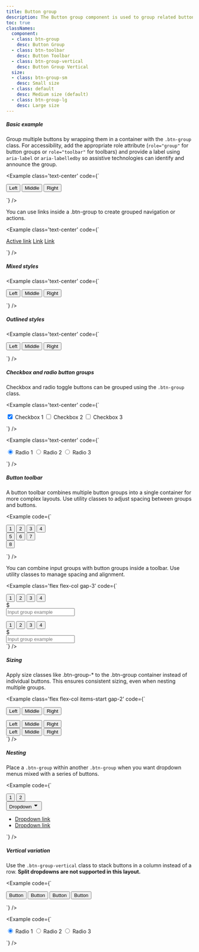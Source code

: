 ```yaml
---
title: Button group
description: The Button group component is used to group related buttons together, making actions easier to organize and access.
toc: true
classNames:
  component:
  - class: btn-group
    desc: Button Group
  - class: btn-toolbar
    desc: Button Toolbar
  - class: btn-group-vertical
    desc: Button Group Vertical
  size:
  - class: btn-group-sm
    desc: Small size
  - class: default
    desc: Medium size (default)
  - class: btn-group-lg
    desc: Large size
---
```


##### Basic example

Group multiple buttons by wrapping them in a container with the `.btn-group` class. For accessibility, add the appropriate role attribute (`role="group"` for button groups or `role="toolbar"` for toolbars) and provide a label using `aria-label` or `aria-labelledby` so assistive technologies can identify and announce the group.

<Example class='text-center' code={`<div class="btn-group" role="group" aria-label="Basic example">
    <button type="button" class="btn btn-primary">Left</button>
    <button type="button" class="btn btn-primary">Middle</button>
    <button type="button" class="btn btn-primary">Right</button>
  </div>`} />

You can use links inside a .btn-group to create grouped navigation or actions.

<Example class='text-center' code={`<div class="btn-group">
    <a href="#" class="btn btn-primary active" aria-current="page">Active link</a>
    <a href="#" class="btn btn-primary">Link</a>
    <a href="#" class="btn btn-primary">Link</a>
  </div>`} />

##### Mixed styles

<Example class='text-center' code={`<div class="btn-group" role="group" aria-label="Basic mixed styles example">
    <button type="button" class="btn btn-info">Left</button>
    <button type="button" class="btn btn-warning">Middle</button>
    <button type="button" class="btn btn-success">Right</button>
  </div>`} />

##### Outlined styles

<Example class='text-center' code={`<div class="btn-group" role="group" aria-label="Basic outlined example">
    <button type="button" class="btn btn-outline-primary">Left</button>
    <button type="button" class="btn btn-outline-primary">Middle</button>
    <button type="button" class="btn btn-outline-primary">Right</button>
  </div>`} />

##### Checkbox and radio button groups

Checkbox and radio toggle buttons can be grouped using the `.btn-group` class.

<Example class='text-center' code={`<div class="btn-group" role="group" aria-label="Basic checkbox toggle button group">
    <input type="checkbox" class="btn-check" id="btncheck1" autocomplete="off" checked/>
    <label class="btn btn-outline-primary" for="btncheck1">Checkbox 1</label>
    <input type="checkbox" class="btn-check" id="btncheck2" autocomplete="off"/>
    <label class="btn btn-outline-primary" for="btncheck2">Checkbox 2</label>
    <input type="checkbox" class="btn-check" id="btncheck3" autocomplete="off"/>
    <label class="btn btn-outline-primary" for="btncheck3">Checkbox 3</label>
  </div>`} />

<Example class='text-center' code={`<div class="btn-group" role="group" aria-label="Basic radio toggle button group">
    <input type="radio" class="btn-check" name="btnradio" id="btnradio1" autocomplete="off" checked/>
    <label class="btn btn-outline-primary" for="btnradio1">Radio 1</label>
    <input type="radio" class="btn-check" name="btnradio" id="btnradio2" autocomplete="off"/>
    <label class="btn btn-outline-primary" for="btnradio2">Radio 2</label>
    <input type="radio" class="btn-check" name="btnradio" id="btnradio3" autocomplete="off"/>
    <label class="btn btn-outline-primary" for="btnradio3">Radio 3</label>
  </div>`} />

##### Button toolbar

A button toolbar combines multiple button groups into a single container for more complex layouts. Use utility classes to adjust spacing between groups and buttons.

<Example code={`<div class="btn-toolbar" role="toolbar" aria-label="Toolbar with button groups">
    <div class="btn-group me-2" role="group" aria-label="First group">
      <button type="button" class="btn btn-primary">1</button>
      <button type="button" class="btn btn-primary">2</button>
      <button type="button" class="btn btn-primary">3</button>
      <button type="button" class="btn btn-primary">4</button>
    </div>
    <div class="btn-group me-2" role="group" aria-label="Second group">
      <button type="button" class="btn btn-secondary">5</button>
      <button type="button" class="btn btn-secondary">6</button>
      <button type="button" class="btn btn-secondary">7</button>
    </div>
    <div class="btn-group" role="group" aria-label="Third group">
      <button type="button" class="btn btn-info">8</button>
    </div>
  </div>`} />

You can combine input groups with button groups inside a toolbar. Use utility classes to manage spacing and alignment.

<Example class='flex flex-col gap-3' code={`<div class="btn-toolbar" role="toolbar" aria-label="Toolbar with button groups">
    <div class="btn-group me-2" role="group" aria-label="First group">
      <button type="button" class="btn btn-outline-neutral">1</button>
      <button type="button" class="btn btn-outline-neutral">2</button>
      <button type="button" class="btn btn-outline-neutral">3</button>
      <button type="button" class="btn btn-outline-neutral">4</button>
    </div>
    <div class="input-group">
      <div class="input-group-text" id="btnGroupAddon">$</div>
      <input type="text" class="form-control" placeholder="Input group example" aria-label="Input group example" aria-describedby="btnGroupAddon"/>
    </div>
  </div>

  <div class="btn-toolbar justify-between" role="toolbar" aria-label="Toolbar with button groups">
    <div class="btn-group" role="group" aria-label="First group">
      <button type="button" class="btn btn-outline-neutral">1</button>
      <button type="button" class="btn btn-outline-neutral">2</button>
      <button type="button" class="btn btn-outline-neutral">3</button>
      <button type="button" class="btn btn-outline-neutral">4</button>
    </div>
    <div class="input-group">
      <div class="input-group-text" id="btnGroupAddon2">$</div>
      <input type="text" class="form-control" placeholder="Input group example" aria-label="Input group example" aria-describedby="btnGroupAddon2"/>
    </div>
  </div>`} />

##### Sizing

Apply size classes like .btn-group-\* to the .btn-group container instead of individual buttons. This ensures consistent sizing, even when nesting multiple groups.

<Example class='flex flex-col items-start gap-2' code={`<div class="btn-group btn-group-lg" role="group" aria-label="Large button group">
    <button type="button" class="btn btn-outline-primary">Left</button>
    <button type="button" class="btn btn-outline-primary">Middle</button>
    <button type="button" class="btn btn-outline-primary">Right</button>
  </div>

  <div class="btn-group" role="group" aria-label="Default button group">
    <button type="button" class="btn btn-outline-primary">Left</button>
    <button type="button" class="btn btn-outline-primary">Middle</button>
    <button type="button" class="btn btn-outline-primary">Right</button>
  </div>

  <div class="btn-group btn-group-sm" role="group" aria-label="Small button group">
    <button type="button" class="btn btn-outline-primary">Left</button>
    <button type="button" class="btn btn-outline-primary">Middle</button>
    <button type="button" class="btn btn-outline-primary">Right</button>
  </div>`} />

##### Nesting

Place a `.btn-group` within another `.btn-group` when you want dropdown menus mixed with a series of buttons.

<Example code={`<div class="btn-group" role="group" aria-label="Button group with nested dropdown">
    <button type="button" class="btn btn-primary">1</button>
    <button type="button" class="btn btn-primary">2</button>
    <div class="btn-group" role="group">
      <button type="button" class="btn btn-primary" data-bs-toggle="dropdown" aria-expanded="false">
        Dropdown
        <svg xmlns="http://www.w3.org/2000/svg" width="16" height="16" viewBox="0 0 24 24"><path fill="currentColor" fill-rule="evenodd" d="M7 9a1 1 0 0 0-.707 1.707l5 5a1 1 0 0 0 1.414 0l5-5A1 1 0 0 0 17 9z" clip-rule="evenodd"/></svg>
      </button>
      <ul class="dropdown-menu">
        <li><a class="dropdown-item" href="#">Dropdown link</a></li>
        <li><a class="dropdown-item" href="#">Dropdown link</a></li>
      </ul>
    </div>
  </div>`} />

##### Vertical variation

Use the `.btn-group-vertical` class to stack buttons in a column instead of a row. **Split dropdowns are not supported in this layout.**

<Example code={`<div class="btn-group-vertical" role="group" aria-label="Vertical button group">
    <button type="button" class="btn btn-primary">Button</button>
    <button type="button" class="btn btn-primary">Button</button>
    <button type="button" class="btn btn-primary">Button</button>
    <button type="button" class="btn btn-primary">Button</button>
  </div>`} />

<Example code={`<div class="btn-group-vertical" role="group" aria-label="Vertical radio toggle button group">
    <input type="radio" class="btn-check" name="vbtn-radio" id="vbtn-radio1" autocomplete="off" checked/>
    <label class="btn btn-outline-danger" for="vbtn-radio1">Radio 1</label>
    <input type="radio" class="btn-check" name="vbtn-radio" id="vbtn-radio2" autocomplete="off"/>
    <label class="btn btn-outline-danger" for="vbtn-radio2">Radio 2</label>
    <input type="radio" class="btn-check" name="vbtn-radio" id="vbtn-radio3" autocomplete="off"/>
    <label class="btn btn-outline-danger" for="vbtn-radio3">Radio 3</label>
  </div>`} />
